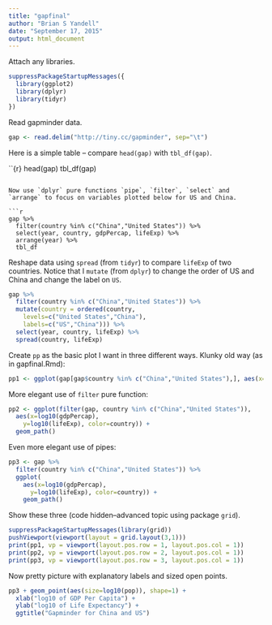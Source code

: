 ```yaml
---
title: "gapfinal"
author: "Brian S Yandell"
date: "September 17, 2015"
output: html_document
---
```


Attach any libraries.

```r
suppressPackageStartupMessages({
  library(ggplot2)
  library(dplyr)
  library(tidyr)
})
```

Read gapminder data.

```r
gap <- read.delim("http://tiny.cc/gapminder", sep="\t")
```

Here is a simple table -- compare `head(gap)` with `tbl_df(gap)`.

``{r}
head(gap)
tbl_df(gap)
```

Now use `dplyr` pure functions `pipe`, `filter`, `select` and `arrange` to focus on variables plotted below for US and China.

```r
gap %>%
  filter(country %in% c("China","United States")) %>%
  select(year, country, gdpPercap, lifeExp) %>%
  arrange(year) %>%
  tbl_df
```

Reshape data using `spread` (from `tidyr`) to compare `lifeExp` of two countries. Notice that I `mutate` (from `dplyr`) to change the order of US and China and change the label on `US`.

```r
gap %>%
  filter(country %in% c("China","United States")) %>%
  mutate(country = ordered(country, 
    levels=c("United States","China"),
    labels=c("US","China"))) %>%
  select(year, country, lifeExp) %>%
  spread(country, lifeExp)
```

Create `pp` as the basic plot I want in three different ways. Klunky old way (as in gapfinal.Rmd):

```r
pp1 <- ggplot(gap[gap$country %in% c("China","United States"),], aes(x=log10(gdpPercap), y=log10(lifeExp), color=country)) + geom_path()
```

More elegant use of `filter` pure function:

```r
pp2 <- ggplot(filter(gap, country %in% c("China","United States")),
  aes(x=log10(gdpPercap), 
    y=log10(lifeExp), color=country)) + 
  geom_path()
```

Even more elegant use of pipes:

```r
pp3 <- gap %>% 
  filter(country %in% c("China","United States")) %>%
  ggplot(
    aes(x=log10(gdpPercap), 
      y=log10(lifeExp), color=country)) + 
    geom_path()
```

Show these three (code hidden--advanced topic using package `grid`).

```r
suppressPackageStartupMessages(library(grid))
pushViewport(viewport(layout = grid.layout(3,1)))
print(pp1, vp = viewport(layout.pos.row = 1, layout.pos.col = 1))
print(pp2, vp = viewport(layout.pos.row = 2, layout.pos.col = 1))
print(pp3, vp = viewport(layout.pos.row = 3, layout.pos.col = 1))
```

Now pretty picture with explanatory labels and sized open points.

```r
pp3 + geom_point(aes(size=log10(pop)), shape=1) +
  xlab("log10 of GDP Per Capita") + 
  ylab("log10 of Life Expectancy") +
  ggtitle("Gapminder for China and US")
```
